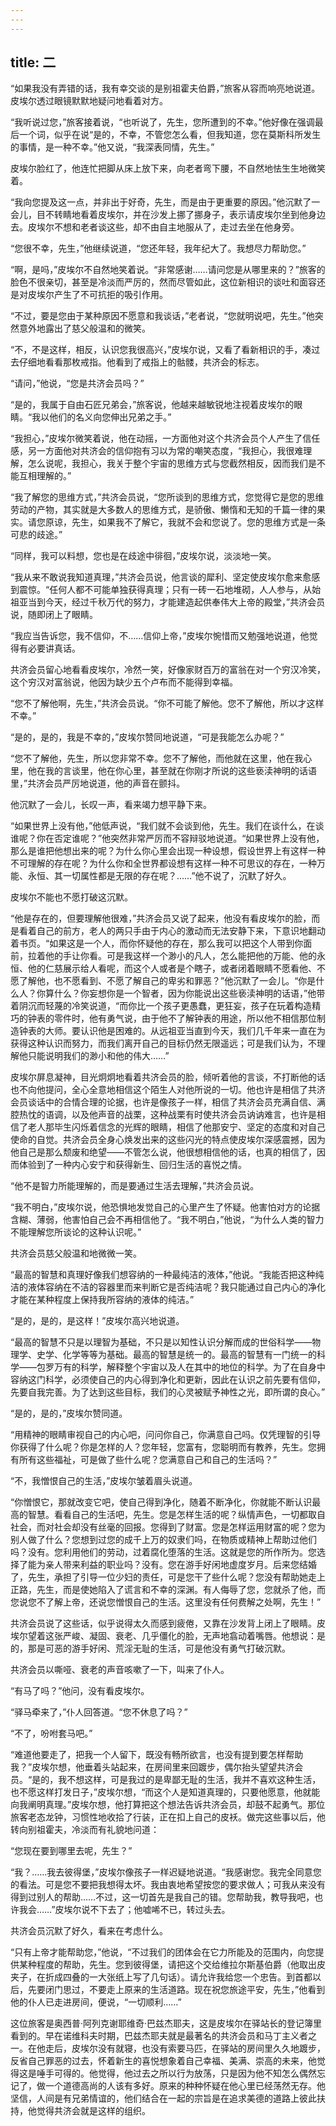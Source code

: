```yaml
---
---
---
```

title: 二
---



“如果我没有弄错的话，我有幸交谈的是别祖霍夫伯爵，”旅客从容而响亮地说道。皮埃尔透过眼镜默默地疑问地看着对方。

“我听说过您，”旅客接着说，“也听说了，先生，您所遭到的不幸。”他好像在强调最后一个词，似乎在说“是的，不幸，不管您怎么看，但我知道，您在莫斯科所发生的事情，是一种不幸。”他又说，“我深表同情，先生。”

皮埃尔脸红了，他连忙把脚从床上放下来，向老者弯下腰，不自然地怯生生地微笑着。

“我向您提及这一点，并非出于好奇，先生，而是由于更重要的原因。”他沉默了一会儿，目不转睛地看着皮埃尔，并在沙发上挪了挪身子，表示请皮埃尔坐到他身边去。皮埃尔不想和老者谈这些，却不由自主地服从了，走过去坐在他身旁。

“您很不幸，先生，”他继续说道，“您还年轻，我年纪大了。我想尽力帮助您。”

“啊，是吗，”皮埃尔不自然地笑着说。“非常感谢……请问您是从哪里来的？”旅客的脸色不很亲切，甚至是冷淡而严厉的，然而尽管如此，这位新相识的谈吐和面容还是对皮埃尔产生了不可抗拒的吸引作用。

“不过，要是您由于某种原因不愿意和我谈话，”老者说，“您就明说吧，先生。”他突然意外地露出了慈父般温和的微笑。

“不，不是这样，相反，认识您我很高兴，”皮埃尔说，又看了看新相识的手，凑过去仔细地看看那枚戒指。他看到了戒指上的骷髅，共济会的标志。

“请问，”他说，“您是共济会员吗？”

“是的，我属于自由石匠兄弟会，”旅客说，他越来越敏锐地注视着皮埃尔的眼睛。“我以他们的名义向您伸出兄弟之手。”

“我担心，”皮埃尔微笑着说，他在动摇，一方面他对这个共济会员个人产生了信任感，另一方面他对共济会的信仰抱有习以为常的嘲笑态度，“我担心，我很难理解，怎么说呢，我担心，我关于整个宇宙的思维方式与您截然相反，因而我们是不能互相理解的。”

“我了解您的思维方式，”共济会员说，“您所谈到的思维方式，您觉得它是您的思维劳动的产物，其实就是大多数人的思维方式，是骄傲、懒惰和无知的千篇一律的果实。请您原谅，先生，如果我不了解它，我就不会和您说了。您的思维方式是一条可悲的歧途。”

“同样，我可以料想，您也是在歧途中徘徊，”皮埃尔说，淡淡地一笑。

“我从来不敢说我知道真理，”共济会员说，他言谈的犀利、坚定使皮埃尔愈来愈感到震惊。“任何人都不可能单独获得真理；只有一砖一石地堆砌，人人参与，从始祖亚当到今天，经过千秋万代的努力，才能建造起供奉伟大上帝的殿堂，”共济会员说，随即闭上了眼睛。

“我应当告诉您，我不信仰，不……信仰上帝，”皮埃尔惋惜而又勉强地说道，他觉得有必要讲真话。

共济会员留心地看看皮埃尔，冷然一笑，好像家财百万的富翁在对一个穷汉冷笑，这个穷汉对富翁说，他因为缺少五个卢布而不能得到幸福。

“您不了解他啊，先生，”共济会员说。“你不可能了解他。您不了解他，所以才这样不幸。”

“是的，是的，我是不幸的，”皮埃尔赞同地说道，“可是我能怎么办呢？”

“您不了解他，先生，所以您非常不幸。您不了解他，而他就在这里，他在我心里，他在我的言谈里，他在你心里，甚至就在你刚才所说的这些亵渎神明的话语里，”共济会员严厉地说道，他的声音在颤抖。

他沉默了一会儿，长叹一声，看来竭力想平静下来。

“如果世界上没有他，”他低声说，“我们就不会谈到他，先生。我们在谈什么，在谈谁呢？你在否定谁呢？”他突然非常严厉而不容辩驳地说道。“如果世界上没有他，那么是谁把他想出来的呢？为什么你心里会出现一种设想，假设世界上有这样一种不可理解的存在呢？为什么你和全世界都设想有这样一种不可思议的存在，一种万能、永恒、其一切属性都是无限的存在呢？……”他不说了，沉默了好久。

皮埃尔不能也不愿打破这沉默。

“他是存在的，但要理解他很难，”共济会员又说了起来，他没有看皮埃尔的脸，而是看着自己的前方，老人的两只手由于内心的激动而无法安静下来，下意识地翻动着书页。“如果这是一个人，而你怀疑他的存在，那么我可以把这个人带到你面前，拉着他的手让你看。可是我这样一个渺小的凡人，怎么能把他的万能、他的永恒、他的仁慈展示给人看呢，而这个人或者是个瞎子，或者闭着眼睛不愿看他、不愿了解他，也不愿看到、不愿了解自己的卑劣和罪恶？”他沉默了一会儿。“你是什么人？你算什么？你妄想你是一个智者，因为你能说出这些亵渎神明的话语，”他带着阴沉而轻蔑的冷笑说道，“而你比一个孩子更愚蠢，更狂妄，孩子在玩着构造精巧的钟表的零件时，他有勇气说，由于他不了解钟表的用途，所以他不相信那位制造钟表的大师。要认识他是困难的。从远祖亚当直到今天，我们几千年来一直在为获得这种认识而努力，而我们离开自己的目标仍然无限遥远；可是我们认为，不理解他只能说明我们的渺小和他的伟大……”

皮埃尔屏息凝神，目光炯炯地看着共济会员的脸，倾听着他的言谈，不打断他的话也不向他提问，全心全意地相信这个陌生人对他所说的一切。他也许是相信了共济会员谈话中的合情合理的论据，也许是像孩子一样，相信了共济会员充满自信、满腔热忱的语调，以及他声音的战栗，这种战栗有时使共济会员讷讷难言，也许是相信了老人那毕生闪烁着信念的光辉的眼睛，相信了他那安宁、坚定的态度和对自己使命的自觉。共济会员全身心焕发出来的这些闪光的特点使皮埃尔深感震撼，因为他自己是那么颓废和绝望——不管怎么说，他很想相信他的话，也真的相信了，因而体验到了一种内心安宁和获得新生、回归生活的喜悦之情。

“他不是智力所能理解的，而是要通过生活去理解，”共济会员说。

“我不明白，”皮埃尔说，他恐惧地发觉自己的心里产生了怀疑。他害怕对方的论据含糊、薄弱，他害怕自己会不再相信他了。“我不明白，”他说，“为什么人类的智力不能理解您所谈论的这种认识呢。”

共济会员慈父般温和地微微一笑。

“最高的智慧和真理好像我们想容纳的一种最纯洁的液体，”他说。“我能否把这种纯洁的液体容纳在不洁的容器里而来判断它是否纯洁呢？我只能通过自己内心的净化才能在某种程度上保持我所容纳的液体的纯洁。”

“是的，是的，是这样！”皮埃尔高兴地说道。

“最高的智慧不只是以理智为基础，不只是以知性认识分解而成的世俗科学——物理学、史学、化学等等为基础。最高的智慧是统一的。最高的智慧有一门统一的科学——包罗万有的科学，解释整个宇宙以及人在其中的地位的科学。为了在自身中容纳这门科学，必须使自己的内心得到净化和更新，因此在认识之前先要有信仰，先要自我完善。为了达到这些目标，我们的心灵被赋予神性之光，即所谓的良心。”

“是的，是的，”皮埃尔赞同道。

“用精神的眼睛审视自己的内心吧，问问你自己，你满意自己吗。仅凭理智的引导你获得了什么呢？你是怎样的人？您年轻，您富有，您聪明而有教养，先生。您拥有所有这些福祉，可是做了些什么呢？您满意自己和自己的生活吗？”

“不，我憎恨自己的生活，”皮埃尔皱着眉头说道。

“你憎恨它，那就改变它吧，使自己得到净化，随着不断净化，你就能不断认识最高的智慧。看看自己的生活吧，先生。您是怎样生活的呢？纵情声色，一切都取自社会，而对社会却没有丝毫的回报。您得到了财富。您是怎样运用财富的呢？您为别人做了什么？您想到过您的成千上万的奴隶们吗，在物质或精神上帮助过他们吗？没有。您利用他们的劳动，过着腐化堕落的生活。这就是您的所作所为。您选择了能为亲人带来利益的职业吗？没有。您在游手好闲地虚度岁月。后来您结婚了，先生，承担了引导一位少妇的责任，可是您干了些什么呢？您没有帮助她走上正路，先生，而是使她陷入了谎言和不幸的深渊。有人侮辱了您，您就杀了他，而您说您不了解上帝，还说您憎恨自己的生活。这里没有任何费解之处啊，先生！”

共济会员说了这些话，似乎说得太久而感到疲倦，又靠在沙发背上闭上了眼睛。皮埃尔望着这张严峻、凝固、衰老、几乎僵化的脸，无声地翕动着嘴唇。他想说：是的，那是可恶的游手好闲、荒淫无耻的生活，可是他没有勇气打破沉默。

共济会员以嘶哑、衰老的声音咳嗽了一下，叫来了仆人。

“有马了吗？”他问，没有看皮埃尔。

“驿马牵来了，”仆人回答道。“您不休息了吗？”

“不了，吩咐套马吧。”

“难道他要走了，把我一个人留下，既没有畅所欲言，也没有提到要怎样帮助我？”皮埃尔想，他垂着头站起来，在房间里来回踱步，偶尔抬头望望共济会员。“是的，我不想这样，可是我过的是卑鄙无耻的生活，我并不喜欢这种生活，也不愿这样打发日子，”皮埃尔想，“而这个人是知道真理的，只要他愿意，他就能向我阐明真理。”皮埃尔想，他打算把这个想法告诉共济会员，却鼓不起勇气。那位旅客老态龙钟，习惯性地收拾了行装，正在扣上自己的皮袄。做完这些事以后，他转向别祖霍夫，冷淡而有礼貌地问道：

“您现在要到哪里去呢，先生？”

“我？……我去彼得堡，”皮埃尔像孩子一样迟疑地说道。“我感谢您。我完全同意您的看法。可是您不要把我想得太坏。我由衷地希望按您的要求做人；可我从来没有得到过别人的帮助……不过，这一切首先是我自己的错。您帮助我，教导我吧，也许我会……”皮埃尔说不下去了；他嘘唏不已，转过头去。

共济会员沉默了好久，看来在考虑什么。

“只有上帝才能帮助您，”他说，“不过我们的团体会在它力所能及的范围内，向您提供某种程度的帮助，先生。您到彼得堡，请把这个交给维拉尔斯基伯爵（他取出皮夹子，在折成四叠的一大张纸上写了几句话）。请允许我给您一个忠告。到首都以后，先要闭门思过，不要走上原来的生活道路。现在祝您旅途平安，先生，”他看到他的仆人已走进房间，便说，“一切顺利……”

这位旅客是奥西普·阿列克谢耶维奇·巴兹杰耶夫，这是皮埃尔在驿站长的登记簿里看到的。早在诺维科夫时期，巴兹杰耶夫就是最著名的共济会员和马丁主义者之一。在他走后，皮埃尔没有就寝，也没有索要马匹，在驿站的房间里久久地踱步，反省自己罪恶的过去，怀着新生的喜悦想象着自己幸福、美满、崇高的未来，他觉得这是唾手可得的。他觉得，他过去之所以行为放荡，只是因为他不知怎么偶然忘记了，做一个道德高尚的人该有多好。原来的种种怀疑在他心里已经荡然无存。他坚信，人间是有兄弟情谊的，他们结合在一起的宗旨是在追求美德的道路上彼此扶持，他觉得共济会就是这样的组织。